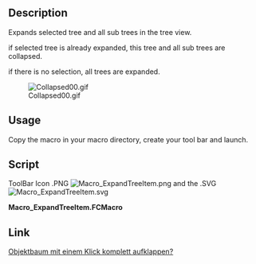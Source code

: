 <languages/>

{{Macro
|Name=Macro ExpandTreeItem
|Icon=Macro_ExpandTreeItem.svg
|Description=This macro expands selected tree and all sub trees in the tree view.<br/>If there is no selection, all trees are expanded.
|Author=wmayer, UR_
|Version=00.02
|Date=2019-07-25
|FCVersion=All
|Download=[https://www.freecadweb.org/wiki/images/9/94/Macro_ExpandTreeItem.svg ToolBar Icon]
}}

==Description==

Expands selected tree and all sub trees in the tree view.

if selected tree is already expanded, this tree and all sub trees are collapsed.

if there is no selection, all trees are expanded.

[[File:Collapsed00.gif]]

==Usage==

Copy the macro in your macro directory, create your tool bar and launch.

==Script==

ToolBar Icon .PNG [[File:Macro ExpandTreeItem.png]] and the .SVG [[File:Macro ExpandTreeItem.svg]]

'''Macro_ExpandTreeItem.FCMacro'''

{{MacroCode|code=
# -*- coding: utf-8 -*-
#
# Expands selected tree and all sub trees in the tree view.
# if selected tree is already expanded this tree and all sub trees are collapsed True/False
# if there is no selection all trees are expanded
#
__Title__    = "Macro ExpandTreeItem"
__Author__   = "wmayer, UR_"
__Version__  = "00.02"
__Date__     = "2019-07-25"

import PySide
from PySide import QtGui ,QtCore
from PySide.QtGui import *
from PySide.QtCore import *

def toggleAll(tree, item, collapse):
    if collapse == False:
        tree.expandItem(item)
    elif collapse == True:  
        tree.collapseItem(item)

    for i in range(item.childCount()):
        toggleAll(tree, item.child(i), collapse)

mw = Gui.getMainWindow()
trees = mw.findChildren(QtGui.QTreeWidget)

for tree in trees:
    items = tree.selectedItems()

    try:
        if items == []:
            #tree.selectAll()                          # select all object
            for obj in FreeCAD.ActiveDocument.Objects: # select obj.OutList
                if len(obj.OutList) != 0:
                    Gui.Selection.addSelection(obj)
                    items = tree.selectedItems()
            for item in items:
                toggleAll(tree, item, False)
    except Exception:
        None

    for item in items:
            if item.isExpanded() == True:
                toggleAll(tree, item, True)
        #            print ("collapsing")
            else:
                toggleAll(tree, item, False)
        #            print ("expanding")

}}

==Link==

[https://forum.freecad.org/viewtopic.php?f=13&t=29406 Objektbaum mit einem Klick komplett aufklappen?]